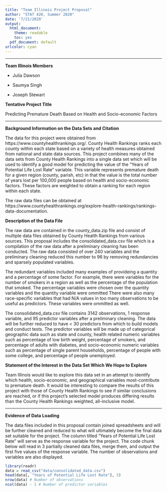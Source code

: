 ```yaml
---
title: "Team Illinois Project Proposal"
author: "STAT 420, Summer 2020"
date: '7/21/2020'
output:
  html_document: 
    theme: readable
    toc: yes
  pdf_document: default
urlcolor: cyan
---
```


***

**Team Illinois Members**

  - Julia Dawson 
  
  - Saumya Singh
  
  - Joseph Stewart


**Tentative Project Title**

Predicting Premature Death Based on Health and Socio-economic Factors

***

**Background Information on the Data Sets and Citation**

The data for this project were obtained from https://www.countyhealthrankings.org/. County Health Rankings ranks each county within each state based on a variety of health measures obtained from national and state data sources. This project combines many of the data sets from County Health Rankings into a single data set which will be used to identify a good model for predicting the value of the "Years of Potential Life Lost Rate" variable. This variable represents premature death for a given region (county, parish, etc) in that the value is the total number of years lost per 100,000 people based on health and socio-economic factors. These factors are weighted to obtain a ranking for each region within each state. 

The raw data files can be obtained at https://www.countyhealthrankings.org/explore-health-rankings/rankings-data-documentation. 

**Description of the Data File**

The raw data are contained in the county_data.zip file and consist of multiple data files obtained by County Health Rankings from various sources. This proposal includes the consolidated_data.csv file which is a compilation of the raw data after a preliminary cleaning has been conducted. The raw data consisted of over 240 variables and the preliminary cleaning reduced this number to 96 by removing redundancies and sparsely populated variables. 

The redundant variables included many examples of provideing a quantity and a percentage of some factor. For example, there were variables for the number of smokers in a region as well as the percentage of the population that smoked. The percentage variables were chosen over the quantity variables and the quantity variable were ommitted There were also many race-specific variables that had N/A values in too many observations to be useful as predictors. These variables were ommitted as well. 

The consolidated_data.csv file contains 3142 observations, 1 response variable, and 95 predictor variables after a preliminary cleaning. The data will be further reduced to have < 30 predictors from which to build models and conduct tests. The predictor variables will be made up of categorical geographic data such as state and county, health related numeric variables such as percentage of low birth weight, percentage of smokers, and percentage of adults with diabetes, and socio-economic numeric variables such as percentage of single parent households, percentage of people with some college, and percentage of people unemployed.  

**Statement of the Interest in the Data Set Which We Hope to Explore**

Team Illinois would like to explore this data set in an attempt to identify which health, socio-economic, and geographical variables most-contribute to premature death. It would be interesting to compare the results of this project with those of County Health Rankings to see if similar conclusions are reached, or if this project's selected model produces differing results than the County Health Rankings weighted, all-inclusive model.

***

**Evidence of Data Loading**

The data files included in this proposal contain joined spreadsheets and will be further cleaned and reduced to what will ultimately become the final data set suitable for the project. The column titled "Years of Potential Life Lost Rate" will serve as the response variable for the project. The code chunk below will read in 3 partially cleaned data files, merge them, and output the first five values of the response variable. The number of observations and variables are also displayed. 

```r
library(readr)
data = read_csv("data/consolidated_data.csv")
head(data[, "Years of Potential Life Lost Rate"], 5)
nrow(data) # Number of observations
ncol(data) - 1 # Number of predictor variables
```
